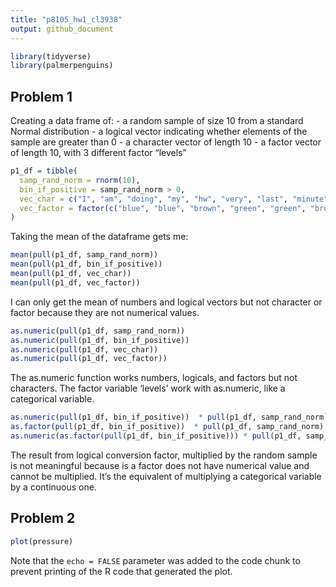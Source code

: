 ```yaml
---
title: "p8105_hw1_cl3938"
output: github_document
---
```


```r
library(tidyverse)
library(palmerpenguins)
```

## Problem 1

Creating a data frame of:
  - a random sample of size 10 from a standard Normal distribution
  - a logical vector indicating whether elements of the sample are greater than 0
  - a character vector of length 10
  - a factor vector of length 10, with 3 different factor “levels”
  
```r
p1_df = tibble(
  samp_rand_norm = rnorm(10),
  bin_if_positive = samp_rand_norm > 0,
  vec_char = c("I", "am", "doing", "my", "hw", "very", "last", "minute", "I'm", "sorry"),
  vec_factor = factor(c("blue", "blue", "brown", "green", "green", "brown", "brown", "brown", "brown", "blue"))
)

```
Taking the mean of the dataframe gets me:

```r
mean(pull(p1_df, samp_rand_norm))
mean(pull(p1_df, bin_if_positive))
mean(pull(p1_df, vec_char))
mean(pull(p1_df, vec_factor))
```

I can only get the mean of numbers and logical vectors but not character or factor because they are not numerical values. 

```r
as.numeric(pull(p1_df, samp_rand_norm))
as.numeric(pull(p1_df, bin_if_positive))
as.numeric(pull(p1_df, vec_char))
as.numeric(pull(p1_df, vec_factor))
```

The as.numeric function works numbers, logicals, and factors but not characters. The factor variable 'levels' work with as.numeric, like a categorical variable. 

```r
as.numeric(pull(p1_df, bin_if_positive))  * pull(p1_df, samp_rand_norm)
as.factor(pull(p1_df, bin_if_positive))  * pull(p1_df, samp_rand_norm)
as.numeric(as.factor(pull(p1_df, bin_if_positive))) * pull(p1_df, samp_rand_norm)
```

The result from logical conversion factor, multiplied by the random sample is not meaningful because is a factor does not have numerical value and cannot be multiplied. It's the equivalent of multiplying a categorical variable by a continuous one.

## Problem 2


```r
plot(pressure)
```

Note that the `echo = FALSE` parameter was added to the code chunk to prevent printing of the R code that generated the plot.
